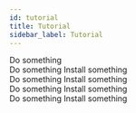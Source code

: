 ```yaml
---
id: tutorial
title: Tutorial
sidebar_label: Tutorial
---
```



<TutorialStep stepNumber="1">
    <div>
        Do something
    </div>
    <TutorialCode/>
    
</TutorialStep>
<TutorialStep stepNumber="2">
    <div>
        Do something
        Install something
    </div>
    <TutorialCode/>
    
</TutorialStep>
<TutorialStep stepNumber="3">
    <div>
        Do something
        Install something
    </div>
    <TutorialCode/>
    
</TutorialStep>
<TutorialStep stepNumber="4">
    <div>
        Do something
        Install something
    </div>
    <TutorialCode/>
    
</TutorialStep>
<TutorialStep stepNumber="5">
    <div>
        Do something
        Install something
    </div>
    <TutorialCode/>
    
</TutorialStep>